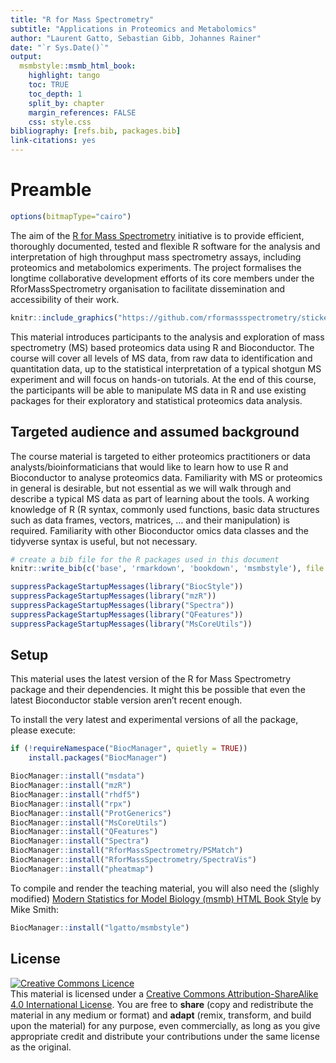 ```yaml
---
title: "R for Mass Spectrometry"
subtitle: "Applications in Proteomics and Metabolomics"
author: "Laurent Gatto, Sebastian Gibb, Johannes Rainer"
date: "`r Sys.Date()`"
output:
  msmbstyle::msmb_html_book:
    highlight: tango
    toc: TRUE
    toc_depth: 1
    split_by: chapter
    margin_references: FALSE
    css: style.css
bibliography: [refs.bib, packages.bib]
link-citations: yes
---
```


# Preamble

```r
options(bitmapType="cairo")

```

The aim of the [R for Mass
Spectrometry](https://www.rformassspectrometry.org/) initiative is to
provide efficient, thoroughly documented, tested and flexible R
software for the analysis and interpretation of high throughput mass
spectrometry assays, including proteomics and metabolomics
experiments. The project formalises the longtime collaborative
development efforts of its core members under the RforMassSpectrometry
organisation to facilitate dissemination and accessibility of their
work.

```r
knitr::include_graphics("https://github.com/rformassspectrometry/stickers/raw/master/sticker/RforMassSpectrometry.png")
```

This material introduces participants to the analysis and exploration
of mass spectrometry (MS) based proteomics data using R and
Bioconductor. The course will cover all levels of MS data, from raw
data to identification and quantitation data, up to the statistical
interpretation of a typical shotgun MS experiment and will focus on
hands-on tutorials. At the end of this course, the participants will
be able to manipulate MS data in R and use existing packages for their
exploratory and statistical proteomics data analysis.

## Targeted audience and assumed background  {-}

The course material is targeted to either proteomics practitioners or
data analysts/bioinformaticians that would like to learn how to use R
and Bioconductor to analyse proteomics data. Familiarity with MS or
proteomics in general is desirable, but not essential as we will walk
through and describe a typical MS data as part of learning about the
tools. A working knowledge of R (R syntax, commonly used functions,
basic data structures such as data frames, vectors, matrices, ... and
their manipulation) is required. Familiarity with other Bioconductor
omics data classes and the tidyverse syntax is useful, but not
necessary.


```r
# create a bib file for the R packages used in this document
knitr::write_bib(c('base', 'rmarkdown', 'bookdown', 'msmbstyle'), file = 'skeleton.bib')
```

```r
suppressPackageStartupMessages(library("BiocStyle"))
suppressPackageStartupMessages(library("mzR"))
suppressPackageStartupMessages(library("Spectra"))
suppressPackageStartupMessages(library("QFeatures"))
suppressPackageStartupMessages(library("MsCoreUtils"))
```

## Setup {-}

This material uses the latest version of the R for Mass Spectrometry
package and their dependencies. It might this be possible that even
the latest Bioconductor stable version aren't recent enough.

To install the very latest and experimental versions of all the
package, please execute:

```r
if (!requireNamespace("BiocManager", quietly = TRUE))
    install.packages("BiocManager")

BiocManager::install("msdata")
BiocManager::install("mzR")
BiocManager::install("rhdf5")
BiocManager::install("rpx")
BiocManager::install("ProtGenerics")
BiocManager::install("MsCoreUtils")
BiocManager::install("QFeatures")
BiocManager::install("Spectra")
BiocManager::install("RforMassSpectrometry/PSMatch")
BiocManager::install("RforMassSpectrometry/SpectraVis")
BiocManager::install("pheatmap")
```

To compile and render the teaching material, you will also need the
(slighly modified) [Modern Statistics for Model Biology (msmb) HTML
Book Style](https://www-huber.embl.de/users/msmith/msmbstyle/) by Mike
Smith:

```r
BiocManager::install("lgatto/msmbstyle")
```


## License {-}

<a rel="license"
href="http://creativecommons.org/licenses/by-sa/4.0/"><img
alt="Creative Commons Licence" style="border-width:0"
src="https://i.creativecommons.org/l/by-sa/4.0/88x31.png" /></a><br
/>This material is licensed under a <a rel="license"
href="http://creativecommons.org/licenses/by-sa/4.0/">Creative Commons
Attribution-ShareAlike 4.0 International License</a>. You are free to
**share** (copy and redistribute the material in any medium or format)
and **adapt** (remix, transform, and build upon the material) for any
purpose, even commercially, as long as you give appropriate credit and
distribute your contributions under the same license as the original.

